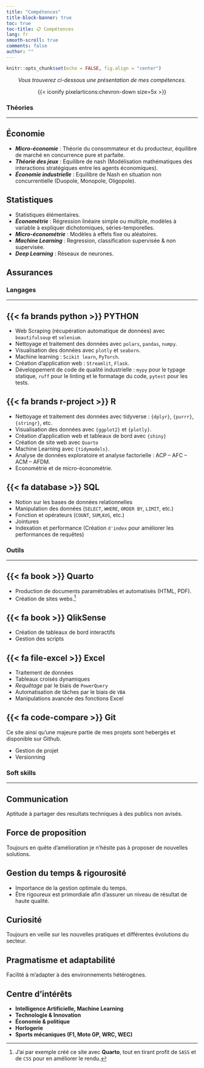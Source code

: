 ```yaml
---
title: "Compétences"
title-block-banner: true
toc: true
toc-title: 📋 Compétences
lang: fr
smooth-scroll: true
comments: false
author: ""
---
```


```r
knitr::opts_chunk$set(echo = FALSE, fig.align = "center")
```

::: {style="text-align:center;"}
*Vous trouverez ci-dessous une présentation de mes compétences.*


::: chevron-styling
{{< iconify pixelarticons:chevron-down size=5x >}}
:::
:::

### Théories

------------------------------------------------------------------------

::: {.callout-note icon="false" collapse="true"}
## Économie

-   ***Micro-économie*** : Théorie du consommateur et du producteur, équilibre de marché en concurrence pure et parfaite.
-   ***Théorie des jeux*** : Equilibre de nash (Modélisation mathématiques des interactions stratégiques entre les agents économiques).
-   ***Économie industrielle*** : Equilibre de Nash en situation non concurrentielle (Duopole, Monopole, Oligopole).
:::

::: {.callout-note icon="false" collapse="true"}
## Statistiques

-   Statistiques élémentaires.
-   ***Économétrie*** : Régression linéaire simple ou multiple, modèles à variable à expliquer dichotomiques, séries-temporelles.
-   ***Micro-économétrie*** : Modèles à effets fixe ou aléatoires.
-   ***Machine Learning*** : Regression, classification supervisée & non supervisée.
-   ***Deep Learning*** : Réseaux de neurones.
:::

::: {.callout-note icon="false" collapse="true"}
## Assurances
:::

### Langages

------------------------------------------------------------------------

::: {.callout-tip icon="false" collapse="true"}
## {{< fa brands python >}} PYTHON

-   Web Scraping (récupération automatique de données) avec `beautifulsoup` et `selenium`.
-   Nettoyage et traitement des données avec `polars`, `pandas`, `numpy`.
-   Visualisation des données avec `plotly` et `seaborn`.
-   Machine learning : `Scikit learn`, `PyTorch`.
-   Création d'application web : `Streamlit`, `Flask`.
-   Développement de code de qualité industrielle : `mypy` pour le typage statique, `ruff` pour le linting et le formatage du code, `pytest` pour les tests.
:::

::: {.callout-tip icon="false" collapse="true"}
## {{< fa brands r-project >}} R

-   Nettoyage et traitement des données avec tidyverse : `{dplyr}`, `{purrr}`, `{stringr}`, etc.
-  Visualisation des données avec `{ggplot2}` et `{plotly}`.
-   Création d'application web et tableaux de bord avec `{shiny}`
-   Création de site web avec `Quarto`
-   Machine Learning avec `{tidymodels}`.
-   Analyse de données exploratoire et analyse factorielle : ACP -- AFC -- ACM -- AFDM.
-   Econométrie et de micro-économétrie.
:::

::: {.callout-tip icon="false" collapse="true"}
## {{< fa database >}} SQL

-   Notion sur les bases de données relationnelles
-   Manipulation des données (`SELECT`, `WHERE`, `ORDER BY`, `LIMIT`, etc.)
-   Fonction et opérateurs (`COUNT`, `SUM`,`AVG`, etc.)
-   Jointures
-   Indexation et performance (Création `d'index` pour améliorer les performances de requêtes)
:::

### Outils

------------------------------------------------------------------------

::: {.callout-tip icon="false" collapse="true"}
## {{< fa book >}} Quarto
- Production de documents paramétrables et automatisés (HTML, PDF).
- Création de sites webs.^[J'ai par exemple créé ce site avec **Quarto**, tout en tirant profit de `SASS` et de `CSS` pour en améliorer le rendu.]
:::


::: {.callout-tip icon="false" collapse="true"}
## {{< fa book >}} QlikSense

-   Création de tableaux de bord interactifs
-   Gestion des scripts
:::

::: {.callout-tip icon="false" collapse="true"}
## {{< fa file-excel >}} Excel

-   Traitement de données
-   Tableaux croisés dynamiques
-   *Requêtage* par le biais de `PowerQuery`
-   Automatisation de tâches par le biais de `VBA`
- Manipulations avancée des fonctions Excel
:::

::: {.callout-tip icon="false" collapse="true"}
## {{< fa code-compare >}} Git

Ce site ainsi qu'une majeure partie de mes projets sont hebergés et disponible sur Github.

-   Gestion de projet
-   Versionning
:::

### Soft skills 

------------------------------------------------------------------------

::: {.callout-warning icon="false" collapse="true"}
## Communication

Aptitude à partager des resultats techniques à des publics non avisés.
:::

::: {.callout-warning icon="false" collapse="true"}
## Force de proposition

Toujours en quête d'amélioration  je n'hésite pas à proposer de nouvelles solutions.
:::

::: {.callout-warning icon="false" collapse="true"}
## Gestion du temps & rigourosité

-   Importance de la gestion optimale du temps.
-   Être rigoureux est primordiale afin d'assurer un niveau de résultat de haute qualité.
:::

::: {.callout-warning icon="false" collapse="true"}
## Curiosité

Toujours en veille sur les nouvelles pratiques et différentes évolutions du secteur.
:::

::: {.callout-warning icon="false" collapse="true"}
## Pragmatisme et adaptabilité

 Facilité à m'adapter à des environnements hétérogènes.
:::

::: {.callout-warning icon="false" collapse="true"}
## Centre d'intérêts

-   **Intelligence Artificielle, Machine Learning**
-   **Technologie & Innovation**
-   **Économie & politique**
-   **Horlogerie**
-   **Sports mécaniques (F1, Moto GP, WRC, WEC)**
:::
